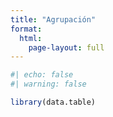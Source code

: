```yaml
---
title: "Agrupación"
format: 
  html:
    page-layout: full 
---
```

```r
#| echo: false
#| warning: false

library(data.table)
```
